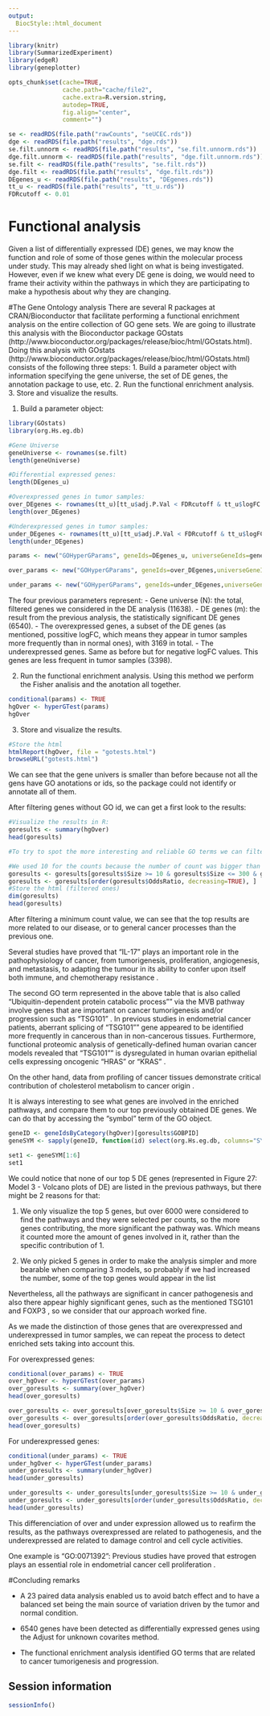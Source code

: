 ```yaml
---
output:
  BiocStyle::html_document
---
```


<!---
Because we split the analysis pipeline in different independent files,
to speed up processing it, here in the setup block we load libraries and
objects that were loaded or produced in the previously processed file,
and which are necessary in this file.
--->


```r
library(knitr)
library(SummarizedExperiment)
library(edgeR)
library(geneplotter)

opts_chunk$set(cache=TRUE,
               cache.path="cache/file2",
               cache.extra=R.version.string,
               autodep=TRUE,
               fig.align="center",
               comment="")

se <- readRDS(file.path("rawCounts", "seUCEC.rds"))
dge <- readRDS(file.path("results", "dge.rds"))
se.filt.unnorm <- readRDS(file.path("results", "se.filt.unnorm.rds"))
dge.filt.unnorm <- readRDS(file.path("results", "dge.filt.unnorm.rds"))
se.filt <- readRDS(file.path("results", "se.filt.rds"))
dge.filt <- readRDS(file.path("results", "dge.filt.rds"))
DEgenes_u <- readRDS(file.path("results", "DEgenes.rds"))
tt_u <- readRDS(file.path("results", "tt_u.rds"))
FDRcutoff <- 0.01
```


# Functional analysis

Given a list of differentially expressed (DE) genes, we may know the function and role of some of those genes within the molecular process under study. This may already shed light on what is being investigated.
However, even if we knew what every DE gene is doing, we would need to frame their activity within the
pathways in which they are participating to make a hypothesis about why they are changing.

#The Gene Ontology analysis
There are several R packages at CRAN/Bioconductor that facilitate performing a functional enrichment analysis on the entire collection of GO gene sets. We are going to illustrate this analysis with the Bioconductor
package GOstats (http://www.bioconductor.org/packages/release/bioc/html/GOstats.html).
Doing this analysis with GOstats (http://www.bioconductor.org/packages/release/bioc/html/GOstats.html)
consists of the following three steps:
1. Build a parameter object with information specifying the gene universe, the set of DE genes, the
annotation package to use, etc.
2. Run the functional enrichment analysis.
3. Store and visualize the results.


1. Build a parameter object:
```r
library(GOstats)
library(org.Hs.eg.db)

#Gene Universe
geneUniverse <- rownames(se.filt)
length(geneUniverse)

#Differential expressed genes:
length(DEgenes_u)

#Overexpressed genes in tumor samples:
over_DEgenes <- rownames(tt_u)[tt_u$adj.P.Val < FDRcutoff & tt_u$logFC > 0]
length(over_DEgenes)

#Underexpressed genes in tumor samples:
under_DEgenes <- rownames(tt_u)[tt_u$adj.P.Val < FDRcutoff & tt_u$logFC < 0]
length(under_DEgenes)

params <- new("GOHyperGParams", geneIds=DEgenes_u, universeGeneIds=geneUniverse, annotation="org.Hs.eg.db", ontology="BP",pvalueCutoff=0.05,testDirection="over")

over_params <- new("GOHyperGParams", geneIds=over_DEgenes,universeGeneIds=geneUniverse,annotation="org.Hs.eg.db", ontology="BP", pvalueCutoff=0.05, testDirection="over")

under_params <- new("GOHyperGParams", geneIds=under_DEgenes,universeGeneIds=geneUniverse,annotation="org.Hs.eg.db", ontology="BP", pvalueCutoff=0.05, testDirection="over")

```
 The four previous parameters represent: 
 - Gene universe (N): the total, filtered genes we considered in the DE analysis (11638).
 - DE genes (m): the result from the previous analysis, the statistically significant DE genes (6540).
 - The overexpressed genes, a subset of the DE genes (as mentioned, possitive logFC, which means they appear in tumor samples more frequently than in normal ones), with 3169 in total.
 - The underexpressed genes. Same as before but for negative logFC values. This genes are less frequent in tumor samples (3398).  
 
 
 2. Run the functional enrichment analysis. Using this method we perform the Fisher analisis and the anotation all together.
```r
conditional(params) <- TRUE
hgOver <- hyperGTest(params)
hgOver
```
3. Store and visualize the results.

```r
#Store the html
htmlReport(hgOver, file = "gotests.html")
browseURL("gotests.html")


```
We can see that the gene univers is smaller than before because not all the gens have GO anotations or ids, so the package could not identify or annotate all of them. 

After filtering genes without GO id, we can get a first look to the results: 
```r
#Visualize the results in R:
goresults <- summary(hgOver)
head(goresults)

```

 
```r
#To try to spot the more interesting and reliable GO terms we can filter the previous results by a minimum value on the Count and Size columns, a maximum Count value, and order them by the OddsRatio column:

#We used 10 for the counts because the number of count was bigger than 10.
goresults <- goresults[goresults$Size >= 10 & goresults$Size <= 300 & goresults$Count >= 10, ]
goresults <- goresults[order(goresults$OddsRatio, decreasing=TRUE), ]
#Store the html (filtered ones)
dim(goresults)
head(goresults)
```

After filtering a minimum count value, we can see that the top results are more related to our disease, or to general cancer processes than the previous one.

Several studies have proved that "IL-17" plays an important role in the pathophysiology of cancer, from tumorigenesis, proliferation, angiogenesis, and metastasis, to adapting the tumour in its ability to confer upon itself both immune, and chemotherapy resistance \cite{Young2016}. 

The second GO term represented in the above table that is also called "Ubiquitin-dependent protein catabolic process"" via the MVB pathway involve genes that are important on cancer tumorigenesis and/or progression such as "TSG101" \cite{Chang1999}.
In previous studies in endometrial cancer patients, aberrant  splicing  of  "TSG101"" gene  appeared  to  be  identified more frequently in cancerous than in non-cancerous tissues. Furthermore, functional proteomic analysis of genetically-defined human ovarian cancer models revealed that "TSG101"" is dysregulated in human ovarian epithelial cells expressing oncogenic "HRAS" or "KRAS" \cite{Young2007}. 

On the other hand, data from profiling of cancer tissues demonstrate critical contribution of cholesterol metabolism to cancer origin \cite{Andrey2013}.


It is always interesting to see what genes are involved in the enriched pathways, and compare them to our top previously obtained DE genes. We can do that by accessing the "symbol" term of the GO object. 

```r
geneID <- geneIdsByCategory(hgOver)[goresults$GOBPID]
geneSYM <- sapply(geneID, function(id) select(org.Hs.eg.db, columns="SYMBOL", key=id, keytype="ENTREZID")$SYMBOL)

```

```r
set1 <- geneSYM[1:6]
set1 
```

We could notice that none of our top 5 DE genes (represented in Figure 27: Model 3 - Volcano plots of DE) are listed in the previous pathways, but there might be 2 reasons for that:

1) We only visualize the top 5 genes, but over 6000 were considered to find the pathways and they were selected per counts, so the more genes contributing, the more significant the pathway was. Which means it counted more the amount of genes involved in it, rather than the specific contribution of 1.

2) We only picked 5 genes in order to make the analysis simpler and more bearable when comparing 3 models, so probably if we had increased the number, some of the top genes would appear in the list

Nevertheless, all the pathways are significant in cancer pathogenesis and also there appear highly significant genes, such as the mentioned TSG101 and FOXP3 , so we consider that our approach worked fine. 


As we made the distinction of those genes that are overexpressed and underexpressed in tumor samples, we can repeat the process to detect enriched sets taking into account this. 

For overexpressed genes: 
```r
conditional(over_params) <- TRUE
over_hgOver <- hyperGTest(over_params)
over_goresults <- summary(over_hgOver)
head(over_goresults)
```

```r
over_goresults <- over_goresults[over_goresults$Size >= 10 & over_goresults$Size <= 300 & over_goresults$Count >= 10 , ]
over_goresults <- over_goresults[order(over_goresults$OddsRatio, decreasing=TRUE), ]
head(over_goresults)
```

For underexpressed genes: 
```r
conditional(under_params) <- TRUE
under_hgOver <- hyperGTest(under_params)
under_goresults <- summary(under_hgOver)
head(under_goresults)
```

```r
under_goresults <- under_goresults[under_goresults$Size >= 10 & under_goresults$Size <= 300 & under_goresults$Count >= 10 , ]
under_goresults <- under_goresults[order(under_goresults$OddsRatio, decreasing=TRUE), ]
head(under_goresults)
```

This differenciation of over and under expression allowed us to reafirm the results, as the pathways overexpressed are related to pathogenesis, and the underexpressed are related to damage control and cell cycle activities.

One example is "GO:0071392": Previous studies have proved that estrogen plays an essential role in endometrial cancer cell proliferation \cite{Svoronos2018}. 

#Concluding remarks

 * A 23 paired data analysis enabled us to avoid batch effect and to have a balanced set being the main source of variation driven by the tumor and normal condition. 
 
 * 6540 genes have been detected as differentially expressed genes using the Adjust for unknown covarites method.
 
 * The functional enrichment analysis identified GO terms that are related to cancer tumorigenesis and progression.

## Session information

```r
sessionInfo()
```
